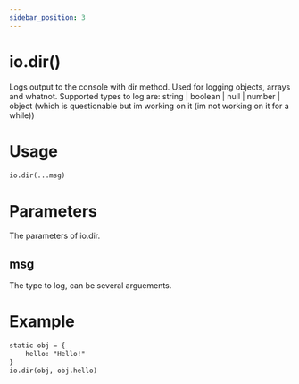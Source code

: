 ```yaml
---
sidebar_position: 3
---
```


# io.dir()

Logs output to the console with dir method. Used for logging objects, arrays and whatnot. Supported types to log are: string | boolean | null | number | object (which is questionable but im working on it (im not working on it for a while))

# Usage

```txt title="usage.ces"
io.dir(...msg)
```

# Parameters

The parameters of io.dir.

## msg

The type to log, can be several arguements.

# Example

```txt title="example.ces"
static obj = {
    hello: "Hello!"
}
io.dir(obj, obj.hello)
```